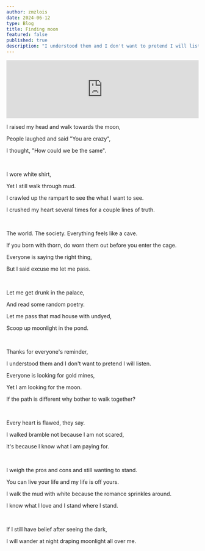 ```yaml
---
author: zmzlois
date: 2024-06-12
type: Blog
title: Finding moon
featured: false
published: true
description: "I understood them and I don't want to pretend I will listen."
---
```


<iframe style={{ borderRadius:12 }} src="https://open.spotify.com/embed/track/60uxBbuKX25IVDZ3Xrzim5?utm_source=generator" width="100%" height="152" frameBorder="0" allowfullscreen="" allow="autoplay; clipboard-write; encrypted-media; fullscreen; picture-in-picture" loading="lazy"></iframe>

I raised my head and walk towards the moon, 

People laughed and said "You are crazy",

I thought, "How could we be the same".

<br/>

I wore white shirt, 

Yet I still walk through mud. 

I crawled up the rampart to see the what I want to see. 

I crushed my heart several times for a couple lines of truth. 

<br/>

The world. The society. Everything feels like a cave. 

If you born with thorn, do worn them out before you enter the cage. 

Everyone is saying the right thing, 

But I said excuse me let me pass. 

<br/>

Let me get drunk in the palace, 

And read some random poetry.  

Let me pass that mad house with undyed, 

Scoop up moonlight in the pond. 

<br/>

Thanks for everyone's reminder, 

I understood them and I don't want to pretend I will listen. 

Everyone is looking for gold mines, 

Yet I am looking for the moon. 

If the path is different why bother to walk together? 

<br/>

Every heart is flawed, they say. 

I walked bramble not because I am not scared, 

it's because I know what I am paying for. 

<br/>

I weigh the pros and cons and still wanting to stand. 

You can live your life and my life is off yours. 

I walk the mud with white because the romance sprinkles around. 

I know what I love and I stand where I stand. 

<br/>

If I still have belief after seeing the dark, 

I will wander at night draping moonlight all over me. 




